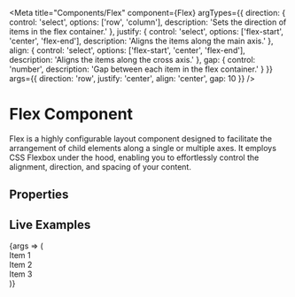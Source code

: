 
<Meta
  title="Components/Flex"
  component={Flex}
  argTypes={{
    direction: { control: 'select', options: ['row', 'column'], description: 'Sets the direction of items in the flex container.' },
    justify: { control: 'select', options: ['flex-start', 'center', 'flex-end'], description: 'Aligns the items along the main axis.' },
    align: { control: 'select', options: ['flex-start', 'center', 'flex-end'], description: 'Aligns the items along the cross axis.' },
    gap: { control: 'number', description: 'Gap between each item in the flex container.' }
  }}
  args={{
    direction: 'row',
    justify: 'center',
    align: 'center',
    gap: 10
  }}
/>

# Flex Component
Flex is a highly configurable layout component designed to facilitate the arrangement of child elements along a single or multiple axes. It employs CSS Flexbox under the hood, enabling you to effortlessly control the alignment, direction, and spacing of your content.

## Properties

<ArgsTable of={Flex} />

## Live Examples

<Canvas>
  <Story name="Component">
    {args => (
      <Flex {...args}>
        <div>Item 1</div>
        <div>Item 2</div>
        <div>Item 3</div>
      </Flex>
    )}
  </Story>
</Canvas>
